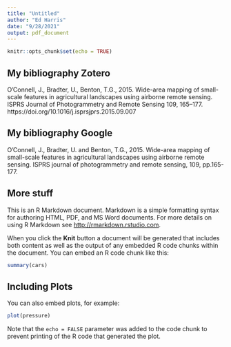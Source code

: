 ```yaml
---
title: "Untitled"
author: "Ed Harris"
date: "9/28/2021"
output: pdf_document
---
```


```r
knitr::opts_chunk$set(echo = TRUE)
```

## My bibliography Zotero

O’Connell, J., Bradter, U., Benton, T.G., 2015. Wide-area mapping of small-scale features in agricultural landscapes using airborne remote sensing. ISPRS Journal of Photogrammetry and Remote Sensing 109, 165–177. https://doi.org/10.1016/j.isprsjprs.2015.09.007


## My bibliography Google

O’Connell, J., Bradter, U. and Benton, T.G., 2015. Wide-area mapping of small-scale features in agricultural landscapes using airborne remote sensing. ISPRS journal of photogrammetry and remote sensing, 109, pp.165-177.

## More stuff

This is an R Markdown document. Markdown is a simple formatting syntax for authoring HTML, PDF, and MS Word documents. For more details on using R Markdown see <http://rmarkdown.rstudio.com>.

When you click the **Knit** button a document will be generated that includes both content as well as the output of any embedded R code chunks within the document. You can embed an R code chunk like this:

```r
summary(cars)
```

## Including Plots

You can also embed plots, for example:

```r
plot(pressure)
```

Note that the `echo = FALSE` parameter was added to the code chunk to prevent printing of the R code that generated the plot.
